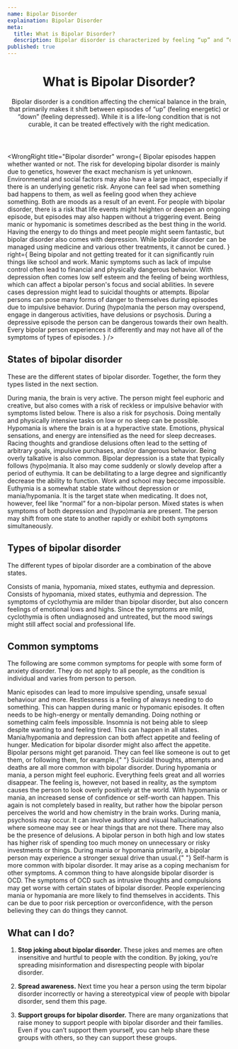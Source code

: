 ```yaml
---
name: Bipolar Disorder
explaination: Bipolar Disorder
meta:
  title: What is Bipolar Disorder?
  description: Bipolar disorder is characterized by feeling “up” and “down” in episodes. Learn more here.
published: true
---
```


<PreviewBanner googleDocUrl="https://docs.google.com/document/d/1vN_2cJPuPJISuyznDwKSrmxDLd2NBNNneTtLi98h5VM/edit?usp=sharing" />

<Header>

# What is Bipolar Disorder?

Bipolar disorder is a condition affecting the chemical balance in the brain, that primarily makes it shift between episodes of “up” (feeling energetic) or “down” (feeling depressed). While it is a life-long condition that is not curable, it can be treated effectively with the right medication.

</Header>

<Main>

<WrongRight
  title="Bipolar disorder"
  wrong={
    <Definition>
      <DefinitionItem summary="A choice">
        Bipolar episodes happen whether wanted or not. The risk for developing bipolar
        disorder is mainly due to genetics, however the exact mechanism is yet unknown.
        Environmental and social factors may also have a large impact, especially if there
        is an underlying genetic risk.
      </DefinitionItem>
      <DefinitionItem summary="Always based on what happens in the surrounding environment">
        Anyone can feel sad when something bad happens to them, as well as feeling good
        when they achieve something. Both are moods as a result of an event. For people
        with bipolar disorder, there is a risk that life events might heighten or deepen
        an ongoing episode, but episodes may also happen without a triggering event.
      </DefinitionItem>
      <DefinitionItem summary="Fun">
        Being manic or hypomanic is sometimes described as the best thing in the world.
        Having the energy to do things and meet people might seem fantastic, but bipolar
        disorder also comes with depression.
      </DefinitionItem>
      <DefinitionItem summary="Curable">
        While bipolar disorder can be managed using medicine and various other treatments,
        it cannot be cured.
      </DefinitionItem>
    </Definition>
  }
  right={
    <Definition>
      <DefinitionItem summary="Debilitating">
        Being bipolar and not getting treated for it can significantly ruin things like
        school and work. Manic symptoms such as lack of impulse control often lead to
        financial and physically dangerous behavior. With depression often comes low self
        esteem and the feeling of being worthless, which can affect a bipolar person's
        focus and social abilities. In severe cases depression might lead to suicidal
        thoughts or attempts.
      </DefinitionItem>
      <DefinitionItem summary="Sometimes dangerous if untreated">
        Bipolar persons can pose many forms of danger to themselves during episodes due to
        impulsive behavior. During (hypo)mania the person may overspend, engage in
        dangerous activities, have delusions or psychosis. During a depressive episode the
        person can be dangerous towards their own health.
      </DefinitionItem>
      <DefinitionItem summary="Individual">
        Every bipolar person experiences it differently and may not have all of the
        symptoms of types of episodes.
      </DefinitionItem>
    </Definition>
  }
/>

<Section>

## States of bipolar disorder

These are the different states of bipolar disorder. Together, the form they types listed in the next section.

<Definition>
  <DefinitionItem summary="Mania">
    During mania, the brain is very active. The person might feel euphoric and creative,
    but also comes with a risk of reckless or impulsive behavior with symptoms listed
    below. There is also a risk for psychosis. Doing mentally and physically intensive
    tasks on low or no sleep can be possible.
  </DefinitionItem>
  <DefinitionItem summary="Hypomania">
    Hypomania is where the brain is at a hyperactive state. Emotions, physical sensations,
    and energy are intensified as the need for sleep decreases. Racing thoughts and
    grandiose delusions often lead to the setting of arbitrary goals, impulsive purchases,
    and/or dangerous behavior. Being overly talkative is also common.
  </DefinitionItem>
  <DefinitionItem summary="Depression">
    Bipolar depression is a state that typically follows (hypo)mania. It also may come
    suddenly or slowly develop after a period of euthymia. It can be debilitating to a
    large degree and significantly decrease the ability to function. Work and school may
    become impossible.
  </DefinitionItem>
  <DefinitionItem summary="Euthymia">
    Euthymia is a somewhat stable state without depression or mania/hypomania. It is the
    target state when medicating. It does not, however, feel like “normal” for a
    non-bipolar person.
  </DefinitionItem>
  <DefinitionItem summary="Mixed states">
    Mixed states is when symptoms of both depression and (hypo)mania are present. The
    person may shift from one state to another rapidly or exhibit both symptoms
    simultaneously.
  </DefinitionItem>
</Definition>

</Section>

<Section>

## Types of bipolar disorder

The different types of bipolar disorder are a combination of the above states.

<Definition>
  <DefinitionItem summary="Bipolar 1">
    Consists of mania, hypomania, mixed states, euthymia and depression.
  </DefinitionItem>
  <DefinitionItem summary="Bipolar 2">
    Consists of hypomania, mixed states, euthymia and depression.
  </DefinitionItem>
  <DefinitionItem summary="Cyclothymia">
    The symptoms of cyclothymia are milder than bipolar disorder, but also concern
    feelings of emotional lows and highs. Since the symptoms are mild, cyclothymia is
    often undiagnosed and untreated, but the mood swings might still affect social and
    professional life.
  </DefinitionItem>
</Definition>

</Section>

<Section>

## Common symptoms

The following are some common symptoms for people with some form of anxiety disorder. They do not apply to all people, as the condition is individual and varies from person to person.

<Definition>
  <DefinitionItem summary="Impulsivity">
    Manic episodes can lead to more impulsive spending, unsafe sexual behaviour and more.
  </DefinitionItem>
  <DefinitionItem summary="Restlessness">
    Restlessness is a feeling of always needing to do something. This can happen during
    manic or hypomanic episodes. It often needs to be high-energy or mentally demanding.
    Doing nothing or something calm feels impossible.
  </DefinitionItem>
  <DefinitionItem summary="Insomnia">
    Insomnia is not being able to sleep despite wanting to and feeling tired. This can
    happen in all states.
  </DefinitionItem>
  <DefinitionItem summary="Eating too much or too little">
    Mania/hypomania and depression can both affect appetite and feeling of hunger.
    Medication for bipolar disorder might also affect the appetite.
  </DefinitionItem>
  <DefinitionItem summary="Paranoia">
    Bipolar persons might get paranoid. They can feel like someone is out to get them, or
    following them, for example.{" "}
  </DefinitionItem>
  <DefinitionItem summary="Suicidal thoughts">
    Suicidal thoughts, attempts and deaths are all more common with bipolar disorder.
  </DefinitionItem>
  <DefinitionItem summary="Euphoria">
    During hypomania or mania, a person might feel euphoric. Everything feels great and
    all worries disappear. The feeling is, however, not based in reality, as the symptom
    causes the person to look overly positively at the world.
  </DefinitionItem>
  <DefinitionItem summary="Overconfidence">
    With hypomania or mania, an increased sense of confidence or self-worth can happen.
    This again is not completely based in reality, but rather how the bipolar person
    perceives the world and how chemistry in the brain works.
  </DefinitionItem>
  <DefinitionItem summary="Psychosis">
    During mania, psychosis may occur. It can involve auditory and visual hallucinations,
    where someone may see or hear things that are not there. There may also be the
    presence of delusions.
  </DefinitionItem>
  <DefinitionItem summary="Gambling or overspending">
    A bipolar person in both high and low states has higher risk of spending too much
    money on unnecessary or risky investments or things.
  </DefinitionItem>
  <DefinitionItem summary="Hypersexuality">
    During mania or hypomania primarily, a bipolar person may experience a stronger sexual
    drive than usual.{" "}
  </DefinitionItem>
  <DefinitionItem summary="Self-harm">
    Self-harm is more common with bipolar disorder. It may arise as a coping mechanism for
    other symptoms.
  </DefinitionItem>
  <DefinitionItem summary="Intrusive thoughts">
    A common thing to have alongside bipolar disorder is OCD. The symptoms of OCD such as
    intrusive thoughts and compulsions may get worse with certain states of bipolar
    disorder.
  </DefinitionItem>
  <DefinitionItem summary="Prone to accidents">
    People experiencing mania or hypomania are more likely to find themselves in
    accidents. This can be due to poor risk perception or overconfidence, with the person
    believing they can do things they cannot.
  </DefinitionItem>
</Definition>

</Section>

<Section>

## What can I do?

1. **Stop joking about bipolar disorder.** These jokes and memes are often insensitive and hurtful to people with the condition. By joking, you’re spreading misinformation and disrespecting people with bipolar disorder.

2. **Spread awareness.** Next time you hear a person using the term bipolar disorder incorrectly or having a stereotypical view of people with bipolar disorder, send them this page.

3. **Support groups for bipolar disorder.** There are many organizations that raise money to support people with bipolar disorder and their families. Even if you can’t support them yourself, you can help share these groups with others, so they can support these groups.

</Section>

</Main>
